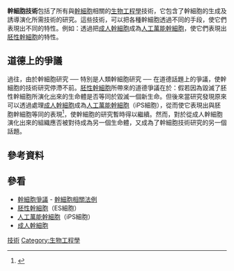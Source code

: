 {{expand|time=2009-08-08T13:48:15+00:00}}
'''幹細胞技術'''包括了所有與[[幹細胞|幹細胞]]相關的[[生物工程學|生物工程學]]技術，它包含了幹細胞的生成及誘導演化所需技術的研究。這些技術，可以把各種幹細胞透過不同的手段，使它們表現出不同的特性。例如：透過把[[成人幹細胞|成人幹細胞]]成為[[人工萬能幹細胞|人工萬能幹細胞]]，使它們表現出[[胚性幹細胞|胚性幹細胞]]的特性。

== 道德上的爭議 ==
過往，由於幹細胞研究 ── 特別是人類幹細胞研究 ── 在道德話題上的爭議，使幹細胞的技術研究停滯不前。[[胚性幹細胞|胚性幹細胞]]所帶來的道德爭議在於：假若因為毀滅了胚性幹細胞所演化出來的生命體是否等同於毀滅一個新生命。但後來當研究發現原來可以透過處理[[成人幹細胞|成人幹細胞]]成為[[人工萬能幹細胞|人工萬能幹細胞]]（iPS細胞），從而使它表現出與胚胞幹細胞等同的表現<ref>{{cite web
 |url=http://www.npr.org/templates/story/story.php?storyId=5696557
 |date=23 August 2006
 |title=Firm creates stem cells without hurting embryos
 |publisher=National Public Radio
 |author=Nell Greenfieldboyce
 |accessdate=2009-08-05
 |archive-date=2009-05-01
 |archive-url=https://web.archive.org/web/20090501234914/http://www.npr.org/templates/story/story.php?storyId=5696557
 |dead-url=no
 }}</ref>，使幹細胞的研究暫時得以繼續。然而，對於從成人幹細胞演化出來的組織應否被對待成為另一個生命體，又成為了幹細胞技術研究的另一個話題。

== 參考資料 ==
{{reflist}}

== 參看 ==
* [[幹細胞爭議|幹細胞爭議]] - [[幹細胞相關法例|幹細胞相關法例]]
*[[胚性幹細胞|胚性幹細胞]]（ES細胞）
*[[人工萬能幹細胞|人工萬能幹細胞]]（iPS細胞）
*[[成人幹細胞|成人幹細胞]]

[[Category:幹細胞|技術]]
[[Category:生物工程學|Category:生物工程學]]